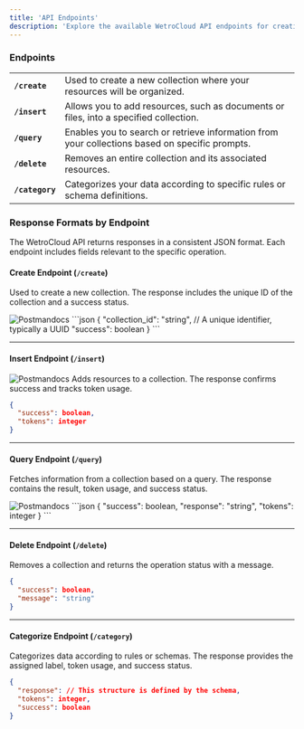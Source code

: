 ```yaml
---
title: 'API Endpoints'
description: 'Explore the available WetroCloud API endpoints for creating, managing, querying, and categorizing collections, with detailed response formats for seamless integration.'
---
```

### Endpoints
||                                                        |
|---------------------|-----------------------------------------------------------------------------|
| **`/create`**  | Used to create a new collection where your resources will be organized.     |
| **`/insert`**  | Allows you to add resources, such as documents or files, into a specified collection. |
| **`/query`**     | Enables you to search or retrieve information from your collections based on specific prompts. |
| **`/delete`**   | Removes an entire collection and its associated resources.                 |
| **`/category`** | Categorizes your data according to specific rules or schema definitions. |
### Response Formats by Endpoint
The WetroCloud API returns responses in a consistent JSON format. Each endpoint includes fields relevant to the specific operation.

#### Create Endpoint (`/create`)

Used to create a new collection. The response includes the unique ID of the collection and a success status.
<Frame>
  <img
    src="/images/postman-images/Create-collection.png"
    alt="Postmandocs"
  />
</Frame>
```json
{
  "collection_id": "string", // A unique identifier, typically a UUID
  "success": boolean
}
```

---

#### Insert Endpoint (`/insert`)
<Frame>
  <img
    src="/images/postman-images/Insert-response.png"
    alt="Postmandocs"
  />
</Frame>
Adds resources to a collection. The response confirms success and tracks token usage.

```json
{
  "success": boolean,
  "tokens": integer
}
```

---

#### Query Endpoint (`/query`)

Fetches information from a collection based on a query. The response contains the result, token usage, and success status.
<Frame>
  <img
    src="/images/postman-images/Query-response.png"
    alt="Postmandocs"
  />
</Frame>
```json
{
  "success": boolean,
  "response": "string",
  "tokens": integer
}
```

---

#### Delete Endpoint (`/delete`)

Removes a collection and returns the operation status with a message.

```json
{
  "success": boolean,
  "message": "string"
}
```

---

#### Categorize Endpoint (`/category`)

Categorizes data according to rules or schemas. The response provides the assigned label, token usage, and success status.

```json
{
  "response": // This structure is defined by the schema,
  "tokens": integer,
  "success": boolean
}

```


